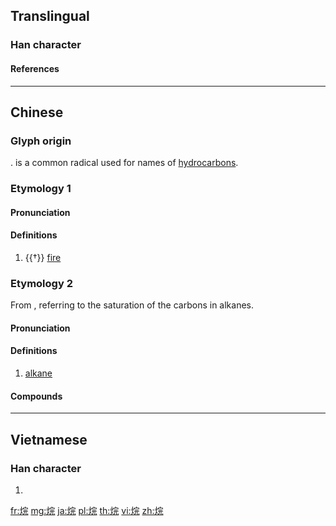 {{character info/new}}
==Translingual==

===Han character===
{{Han char|rn=86|rad=火|as=07|sn=11|four=93811|canj=FJMU|ids=⿰火完}}

====References====
{{Han ref|kx=0671.190|dkj=19047|hdz=32206.010|uh=70F7}}

----

==Chinese==
{{zh-forms}}
{{zh-wp|zh|yue}}

===Glyph origin===
{{Han compound|火|完|ls=psc|c1=s|t1=fire|c2=p|t2=full; complete}}. {{zh-l|*火}} is a common radical used for names of [[hydrocarbon]]s.

===Etymology 1===

====Pronunciation====
{{zh-pron
|m=wán
|c=jyun4
|cat=n
}}

====Definitions====
{{zh-hanzi}}

# {{†}} [[fire]]

===Etymology 2===
From {{zh-l|完|full; complete}}, referring to the saturation of the carbons in alkanes.

====Pronunciation====
{{zh-pron
|m=wán
|c=jyun4,jyun4-2
|cat=n
}}

====Definitions====
{{zh-hanzi}}

# {{lb|zh|organic compound}} [[alkane]]

====Compounds====
{{zh-der|烷烴|丁烷|戊烷|己烷|庚烷|辛烷|壬烷|癸烷|三氯乙烷|乙烷|三鹵甲烷|丙烷|硼烷|甲烷|螺烷}}

----

==Vietnamese==

===Han character===
{{vi-hantu|[[hoàn]]|rs=火07}}

# {{defn|lang=vi|sort=火07}}

[[fr:烷]]
[[mg:烷]]
[[ja:烷]]
[[pl:烷]]
[[th:烷]]
[[vi:烷]]
[[zh:烷]]
